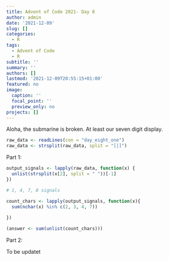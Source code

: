 ```yaml
---
title: Advent of Code 2021- Day 8
author: admin
date: '2021-12-09'
slug: []
categories:
  - R
tags:
  - Advent of Code
  - R
subtitle: ''
summary: ''
authors: []
lastmod: '2021-12-09T20:55:15+01:00'
featured: no
image:
  caption: ''
  focal_point: ''
  preview_only: no
projects: []
---
```


Aloha, the submarine is broken. At least our seven digit display.

```r
raw_data <- readLines(con = "day_eight_one")
raw_data <- strsplit(raw_data, split = "[|]")
```

Part 1:

```r
output_signals <- lapply(raw_data, function(x) {
  unlist(strsplit(x[2], split = " "))[-1]
})

# 1, 4, 7, 8 signals

count_chars <- lapply(output_signals, function(x){
  sum(nchar(x) %in% c(2, 3, 4, 7))
  
})

(answer <- sum(unlist(count_chars)))
```

Part 2:

To be updatet
